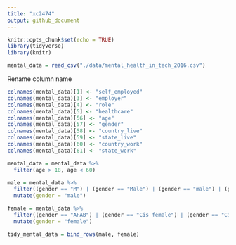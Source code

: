 ```yaml
---
title: "xc2474"
output: github_document
---
```


```r
knitr::opts_chunk$set(echo = TRUE)
library(tidyverse)
library(knitr)
```

```r
mental_data = read_csv("./data/mental_health_in_tech_2016.csv")
```

Rename column name

```r
colnames(mental_data)[1] <- "self_employed"
colnames(mental_data)[3] <- "employer"
colnames(mental_data)[4] <- "role"
colnames(mental_data)[5] <- "healthcare"
colnames(mental_data)[56] <- "age"
colnames(mental_data)[57] <- "gender"
colnames(mental_data)[58] <- "country_live"
colnames(mental_data)[59] <- "state_live"
colnames(mental_data)[60] <- "country_work"
colnames(mental_data)[61] <- "state_work"
```


```r
mental_data = mental_data %>%
  filter(age > 18, age < 60)
```


```r
male = mental_data %>%
  filter((gender == "M") | (gender == "Male") | (gender == "male") | (gender == "Cis male") | (gender == "cis man") | (gender == "cisdude") | (gender == "Dude") | (gender == "Male (cis)") | (gender == "Male.") | (gender == "man") | (gender == "sex is male")) %>%
  mutate(gender = "male")

female = mental_data %>%
  filter((gender == "AFAB") | (gender == "Cis female") | (gender == "Cis-woman") | (gender == "Cisgender Female") | (gender == "F") | (gender == "Female") | (gender == "fem") | (gender == "Female assigned at birth") | (gender == "female/woman") | (gender == "fm")| (gender == "Genderfluid (born female)") |  (gender == "Woman")) %>%
  mutate(gender = "female")

tidy_mental_data = bind_rows(male, female)
```

